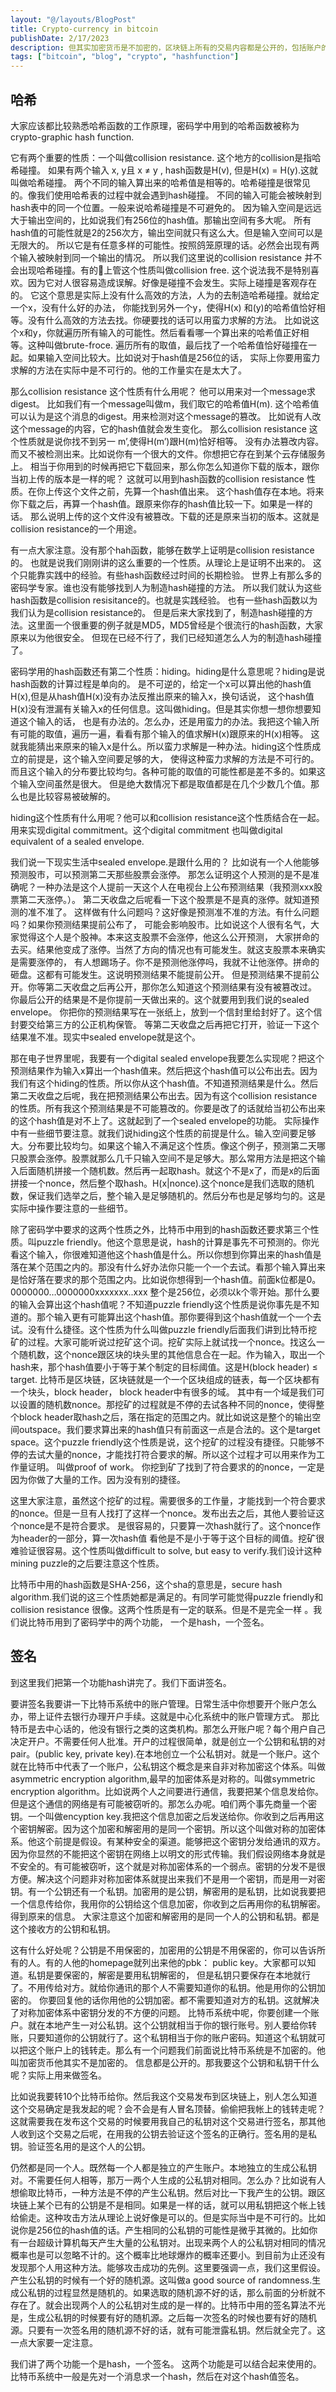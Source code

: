 ```yaml
---
layout: "@/layouts/BlogPost"
title: Crypto-currency in bitcoin
publishDate: 2/17/2023
description: 但其实加密货币是不加密的，区块链上所有的交易内容都是公开的，包括账户的地址，转账的金额💰，都是公开的。比特币中用到了密码学的两个功能：一个是哈希，另外一个是签名。
tags: ["bitcoin", "blog", "crypto", "hashfunction"]
---
```



## 哈希

大家应该都比较熟悉哈希函数的工作原理，密码学中用到的哈希函数被称为crypto-graphic hash function.


它有两个重要的性质：一个叫做collision resistance. 这个地方的collision是指哈希碰撞。
如果有两个输入 x, y且 x ≠ y , hash函数是H(v), 但是H(x) = H(y).这就叫做哈希碰撞。
两个不同的输入算出来的哈希值是相等的。哈希碰撞是很常见的。像我们使用哈希表的过程中就会遇到hash碰撞。
不同的输入可能会被映射到hash表中的同一个位置。一般来说哈希碰撞是不可避免的。
因为输入空间是远远大于输出空间的，比如说我们有256位的hash值。那输出空间有多大呢。
所有hash值的可能性就是2的256次方，输出空间就只有这么大。但是输入空间可以是无限大的。
所以它是有任意多样的可能性。按照鸽笼原理的话。必然会出现有两个输入被映射到同一个输出的情况。
所以我们这里说的collision resistance 并不会出现哈希碰撞。有的📖上管这个性质叫做collision free. 
这个说法我不是特别喜欢。因为它对人很容易造成误解。好像是碰撞不会发生。实际上碰撞是客观存在的。
它这个意思是实际上没有什么高效的方法，人为的去制造哈希碰撞。就给定一个x，没有什么好的办法，
你能找到另外一个y，使得H(x) 和(y)的哈希值恰好相等。没有什么高效的方法去找。你硬要找的话可以用蛮力求解的方法。
比如说这个x和y，你就遍历所有输入的可能性。然后看看哪一个算出来的哈希值正好相等。这种叫做brute-froce.
遍历所有的取值，最后找了一个哈希值恰好碰撞在一起。如果输入空间比较大。比如说对于hash值是256位的话，
实际上你要用蛮力求解的方法在实际中是不可行的。他的工作量实在是太大了。

那么collision resistance 这个性质有什么用呢？
他可以用来对一个message求digest。
比如我们有一个message叫做m，我们取它的哈希值H(m).
这个哈希值可以认为是这个消息的digest。用来检测对这个message的篡改。
比如说有人改这个message的内容，它的hash值就会发生变化。
那么collision resistance 这个性质就是说你找不到另一 m’,使得H(m’)跟H(m)恰好相等。
没有办法篡改内容。而又不被检测出来。比如说你有一个很大的文件。你想把它存在到某个云存储服务上。
相当于你用到的时候再把它下载回来，那么你怎么知道你下载的版本，跟你当初上传的版本是一样的呢？
这就可以用到hash函数的collision resistance 性质。在你上传这个文件之前，先算一个hash值出来。
这个hash值存在本地。将来你下载之后，再算一个hash值。跟原来你存的hash值比较一下。如果是一样的话。
那么说明上传的这个文件没有被篡改。下载的还是原来当初的版本。这就是collision resistance的一个用途。

有一点大家注意。没有那个hah函数，能够在数学上证明是collision resistance的。
也就是说我们刚刚讲的这么重要的一个性质。从理论上是证明不出来的。
这个只能靠实践中的经验。有些hash函数经过时间的长期检验。
世界上有那么多的密码学专家。谁也没有能够找到人为制造hash碰撞的方法。
所以我们就认为这些hash函数是collision resisitance的。也就是实践经验。
也有一些hash函数以为我们认为是collision resistance的。
但是后来大家找到了，制造hash碰撞的方法。这里面一个很重要的例子就是MD5，MD5曾经是个很流行的hash函数，大家原来以为他很安全。
但现在已经不行了，我们已经知道怎么人为的制造hash碰撞了。

密码学用的hash函数还有第二个性质：hiding。hiding是什么意思呢？hiding是说hash函数的计算过程是单向的。
是不可逆的，给定一个x可以算出他的hash值H(x),但是从hash值H(x)没有办法反推出原来的输入x，换句话说，
这个hash值H(x)没有泄漏有关输入x的任何信息。这叫做hiding。但是其实你想一想你想要知道这个输入的话，
也是有办法的。怎么办，还是用蛮力的办法。我把这个输入所有可能的取值，遍历一遍，看看有那个输入的值求解H(x)跟原来的H(x)相等。
这就我能猜出来原来的输入x是什么。所以蛮力求解是一种办法。hiding这个性质成立的前提是，这个输入空间要足够的大，
使得这种蛮力求解的方法是不可行的。而且这个输入的分布要比较均匀。各种可能的取值的可能性都是差不多的。如果这个输入空间虽然是很大。
但是绝大数情况下都是取值都是在几个少数几个值。那么也是比较容易被破解的。

hiding这个性质有什么用呢？他可以和collision resistance这个性质结合在一起。用来实现digital commitment。这个digital commitment 也叫做digital equivalent of a sealed envelope. 

我们说一下现实生活中sealed envelope.是跟什么用的？
比如说有一个人他能够预测股市，可以预测第二天那些股票会涨停。
那怎么证明这个人预测的是不是准确呢？一种办法是这个人提前一天这个人在电视台上公布预测结果（我预测xxx股票第二天涨停。）。
第二天收盘之后呢看一下这个股票是不是真的涨停。就知道预测的准不准了。
这样做有什么问题吗？这好像是预测准不准的方法。有什么问题吗？如果你预测结果提前公布了，
可能会影响股市。比如说这个人很有名气，大家觉得这个人是个股神。本来这支股票不会涨停，他这么公开预测，
大家拼命的去买。结果他变成了涨停。当然了方向的情况也有可能发生。就这支股票本来确实是需要涨停的，
有人想踢场子。你不是预测他涨停吗，我就不让他涨停。拼命的砸盘。这都有可能发生。这说明预测结果不能提前公开。
但是预测结果不提前公开。你等第二天收盘之后再公开，那你怎么知道这个预测结果有没有被篡改过。
你最后公开的结果是不是你提前一天做出来的。这个就要用到我们说的sealed envelope。
你把你的预测结果写在一张纸上，放到一个信封里给封好了。这个信封要交给第三方的公正机构保管。
等第二天收盘之后再把它打开，验证一下这个结果准不准。现实中sealed envelope就是这个。 


那在电子世界里呢，我要有一个digital sealed envelope我要怎么实现呢？把这个预测结果作为输入x算出一个hash值来。然后把这个hash值可以公布出去。因为我们有这个hiding的性质。所以你从这个hash值。不知道预测结果是什么。然后第二天收盘之后呢，我在把预测结果公布出去。因为有这个collision resistance 的性质。所有我这个预测结果是不可能篡改的。你要是改了的话就给当初公布出来的这个hash值是对不上了。这就起到了一个sealed envelope的功能。 实际操作中有一些细节要注意。就我们说hiding这个性质的前提是什么。输入空间要足够大。分布要比较均匀。如果这个输入不满足这个性质。像这个例子，预测第二天哪只股票会涨停。股票就那么几千只输入空间不是足够大。那么常用方法是把这个输入后面随机拼接一个随机数。然后再一起取hash。就这个不是x了，而是x的后面拼接一个nonce，然后整个取hash。H(x|nonce).这个nonce是我们选取的随机数，保证我们选举之后，整个输入是足够随机的。然后分布也是足够均匀的。这是实际中操作要注意的一些细节。

除了密码学中要求的这两个性质之外，比特币中用到的hash函数还要求第三个性质。叫puzzle friendly。他这个意思是说，hash的计算是事先不可预测的。你光看这个输入，你很难知道他这个hash值是什么。所以你想到你算出来的hash值是落在某个范围之内的。那没有什么好办法你只能一个一个去试。看那个输入算出来是恰好落在要求的那个范围之内。比如说你想得到一个hash值。前面k位都是0。0000000…0000000xxxxxxx..xxx 整个是256位，必须以k个零开始。那什么要的输入会算出这个hash值呢？不知道puzzle friendly这个性质是说你事先是不知道的。那个输入更有可能算出这个hash值。那你要得到这个hash值就一个一个去试。没有什么捷径。这个性质为什么叫做puzzle friendly后面我们讲到比特币挖矿的过程。大家可能听说过挖矿这个词。挖矿实际上就试找一个nonce。找这么一个随机数，这个nonce跟区块的块头里的其他信息合在一起。作为输入，取出一个hash来，那个hash值要小于等于某个制定的目标阈值。这是H(block header) ≤ target. 比特币是区块链，区块链就是一个一个区块组成的链表，每一个区块都有一个块头，block header， block header中有很多的域。 其中有一个域是我们可以设置的随机数nonce。那挖矿的过程就是不停的去试各种不同的nonce，使得整个block header取hash之后，落在指定的范围之内。就比如说这是整个的输出空间outspace。我们要求算出来的hash值只有前面这一点是合法的。这个是target space。这个puzzle friendly这个性质是说，这个挖矿的过程没有捷径。只能够不停的去试大量的nonce，才能找打符合要求的解。所以这个过程才可以用来作为工作量证明。 叫做proof of work。 你挖到矿了找到了符合要求的的nonce，一定是因为你做了大量的工作。因为没有别的捷径。 

这里大家注意，虽然这个挖矿的过程。需要很多的工作量，才能找到一个符合要求的nonce。但是一旦有人找打了这样一个nonce。发布出去之后，其他人要验证这个nonce是不是符合要求。 是很容易的，只要算一次hash就行了。这个nonce作为header的一部分，算一次hash值 看他是不是小于等于这个目标的阈值。挖矿很难验证很容易。这个性质叫做difficult to solve, but easy to verify.我们设计这种mining puzzle的之后要注意这个性质。

比特币中用的hash函数是SHA-256，这个sha的意思是，secure hash algorithm.我们说的这三个性质她都是满足的。有同学可能觉得puzzle friendly和collision resistance 很像。这两个性质是有一定的联系。但是不是完全一样 。我们说比特币用到了密码学中的两个功能， 一个是hash，一个签名。

## 签名

到这里我们把第一个功能hash讲完了。我们下面讲签名。

要讲签名我要讲一下比特币系统中的账户管理。日常生活中你想要开个账户怎么办，带上证件去银行办理开户手续。这就是中心化系统中的账户管理方式。 那比特币是去中心话的，他没有银行之类的这类机构。那怎么开账户呢？每个用户自己决定开户。不需要任何人批准。开户的过程很简单，就是创立一个公钥和私钥的对pair。(public key, private key).在本地创立一个公私钥对。就是一个账户。这个就在比特币中代表了一个账户，公私钥这个概念是来自非对称加密这个体系。叫做asymmetric encryption algorithm,最早的加密体系是对称的。叫做symmetric encryption algorithm。比如说两个人之间要进行通信，我要把某个信息发给你。但是这个通信的网络是有可能被窃听的。那怎么办呢。咱们两个事先商量一个密钥。一个叫做encyption key.我把这个信息加密之后发送给你。你收到之后再用这个密钥解密。因为这个加密和解密用的是同一个密钥。所以这个叫做对称的加密体系。他这个前提是假设。有某种安全的渠道。能够把这个密钥分发给通讯的双方。因为你显然的不能把这个密钥在网络上以明文的形式传输。我们假设网络本身就是不安全的。有可能被窃听，这个就是对称加密体系的一个弱点。密钥的分发不是很方便。解决这个问题非对称加密体系就提出来我们不是用一个密钥，而是用一对密钥。有一个公钥还有一个私钥。加密用的是公钥，解密用的是私钥，比如说我要把一个信息传给你，我用你的公钥给这个信息加密，你收到之后再用你的私钥解密。得到原来的信息。 大家注意这个加密和解密用的是同一个人的公钥和私钥。都是这个接收方的公钥和私钥。


这有什么好处呢？公钥是不用保密的，加密用的公钥是不用保密的，你可以告诉所有的人。有的人他的homepage就列出来他的pbk： public key。大家都可以知道。私钥是要保密的，解密是要用私钥解密的， 但是私钥只要保存在本地就行了。不用传给对方。就给你通讯的那个人不需要知道你的私钥。他是用你的公钥加密的。 你要回复他的话你用他的公钥加密。都不需要知道对方的私钥。这就解决了对称加密体系中密钥分发的不方便的问题。 比特币系统中呢，你要创建一个账户。就在本地产生一对公私钥。这个公钥就相当于你的银行账号。别人要给你转账，只要知道你的公钥就行了。这个私钥相当于你的账户密码。知道这个私钥就可以把这个账户上的钱转走。那么有一个问题我们前面说比特币系统是不加密的。他叫加密货币他其实不是加密的。 信息都是公开的。那我要这个公钥和私钥干什么呢？实际上用来做签名。

比如说我要转10个比特币给你。然后我这个交易发布到区块链上，别人怎么知道这个交易确定是我发起的呢？会不会是有人冒名顶替。偷偷把我帐上的钱转走呢？这就需要我在发布这个交易的时候要用我自己的私钥对这个交易进行签名，那其他人收到这个交易之后呢，在用我的公钥去验证这个签名的正确行。签名用的是私钥。验证签名用的是这个人的公钥。

仍然都是同一个人。既然每一个人都是独立的产生账户。本地独立的生成公私钥对。不需要任何人相等，那万一两个人生成的公私钥对相同。怎么办？比如说有人想偷取比特币，一种方法是不停的产生公私钥。然后对比一下我产生的公钥。跟区块链上某个已有的公钥是不是相同。如果是一样的话，就可以用私钥把这个帐上钱给偷走。这种攻击方法从理论上说好像是可以的。但是实际当中是不可行的。比如说你是256位的hash值的话。产生相同的公私钥的可能性是微乎其微的。比如你有一台超级计算机每天产生大量的公私钥对。出现来两个人的公私钥对相同的情况概率也是可以忽略不计的。这个概率比地球爆炸的概率还要小。到目前为止还没有发现那个人用这种方法。能够攻击成功的先例。这里要强调一点，我们这里假设。产生公私钥的时候有一个好的随机源。这叫做a good source of randomness.生成公私钥的过程显然是随机的。如果选取的随机源不好的话，那么前面的分析就不存在了。就会出现两个人的公私钥对生成的是一样的。比特币中用的签名算法不光是，生成公私钥的时候要有好的随机源。之后每一次签名的时候也要有好的随机源。只要有一次签名用的随机源不好的话，就有可能泄露私钥。然后就全完了。这一点大家要一定注意。

我们讲了两个功能一个是hash，一个签名。 这两个功能是可以结合起来使用的。比特币系统中一般是先对一个消息求一个hash，然后在对这个hash值签名。

